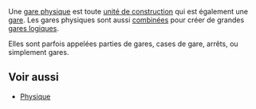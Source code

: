 Une [[fr/Archive/Unmapped/Gare physique|gare physique]] est toute [[fr/Unité de construction|unité de construction]] qui est également une [[fr/Manual/Gares|gare]]. Les gares physiques sont aussi [[fr/Archive/Unmapped/Gare combinée|combinées]] pour créer de grandes [[fr/Archive/Unmapped/Gare logique|gares logiques]].

Elles sont parfois appelées parties de gares, cases de gare, arrêts, ou simplement gares.

== Voir aussi ==

* [[fr/Physique|Physique]]